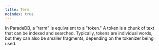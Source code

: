 ```yaml
---
title: Term
noindex: true
---
```


In ParadeDB, a "term" is equivalent to a "token." A token is a chunk of text that can be indexed and searched.
Typically, tokens are individual words, but they can also be smaller fragments, depending on the tokenizer being
used.
